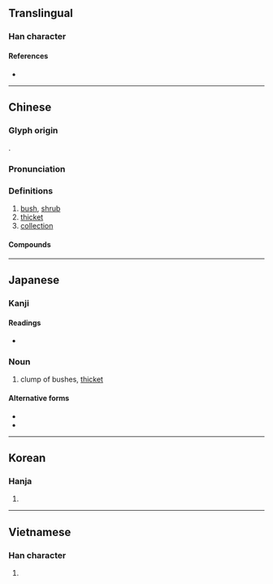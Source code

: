 {{also|丛}}
{{character info/new}}
==Translingual==

===Han character===
{{Han char|rn=29|rad=又|as=16|sn=18|four=32147|canj=TCTE|ids=⿱丵取}}

====References====
* {{Han ref|kx=0167.120|dkj=03220|dj=0379.080|hdz=10402.150|uh=53E2|ud=21474|bh=C24F|bd=49743}}

----

==Chinese==
{{zh-forms|s=丛}}

===Glyph origin===
{{Han etym}}
{{Han compound|丵|取|c1=s|c2=p|ls=psc}}.

===Pronunciation===
{{zh-pron
|m=cóng
|c=cung4
|h=pfs=
|md=
|mn=qz,tw,xm,zz:chông/qz,tw,xm,zz:châng
|mn_note=chông - literary; châng - vernacular
|w=
|mc=y
|oc=y
|cat=n
}}

===Definitions===
{{zh-hanzi}}

# [[bush]], [[shrub]]
# [[thicket]]
# [[collection]]

====Compounds====
{{zh-der|叢辰|叢生|密密叢叢|叢林|人叢|叢箐|叢刊|叢木|叢灌|叢薄|叢聚|幽叢|叢葬|叢雜|叢篠|叢殘小語|孔叢子|叢書|叢集|叢棘|叢脞|叢塊根|叢冢|叢帖|叢刻|叢生葉|叢談|叢密|叢祠|新民叢報|為叢敺雀|淵魚叢爵|百弊叢生|百病叢生|深叢|為叢驅雀|水泥叢林|樹叢|花柳叢|草叢|花叢|雜草叢生|蠶叢|野草叢生|諸務叢脞|談叢}}

{{zh-cat|Intermediate}}

----

==Japanese==

===Kanji===
{{ja-kanji|grade=|rs=又16}}

====Readings====
* {{ja-readings|goon=[[ず]] (zu)|kanyoon=[[ぞう]] (zō)|kanon=[[そう]] (sō)|kun=[[くさむら]] (kusamura), [[むらがる]] (muragaru)}}

===Noun===
{{ja-noun|くさむら}}

# clump of bushes, [[thicket]]

====Alternative forms====
* {{l|ja|草叢}}
* {{l|ja|草むら}}

----

==Korean==

===Hanja===
{{ko-hanja|hangeul=총}}

# {{defn|lang=ko|sort=又16}}

----

==Vietnamese==

===Han character===
{{vi-hantu|[[tòng]], [[tùng]]|rs=又16}}

# {{defn|lang=vi|sort=又16}}
